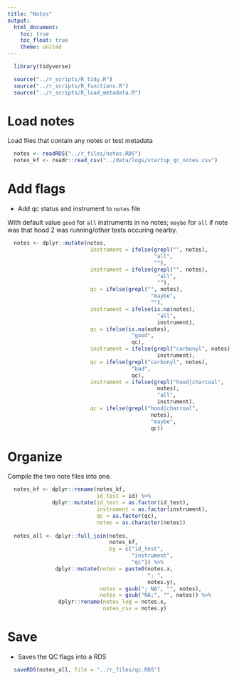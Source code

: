```yaml
---
title: "Notes"
output:
  html_document:
    toc: true
    toc_float: true
    theme: united
---
```


```r
  library(tidyverse)
```

```r
  source("../r_scripts/R_tidy.R")
  source("../r_scripts/R_functions.R")
  source("../r_scripts/R_load_metadata.R")
```

# Load notes

Load files that contain any notes or test metadata

```r
  notes <- readRDS("../r_files/notes.RDS")
  notes_kf <- readr::read_csv("../data/logs/startup_qc_notes.csv")
```

# Add flags

* Add qc status and instrument to `notes` file

With default value `good` for `all` instruments in no notes; `maybe` for `all` if note was that hood 2 was running/other tests occuring nearby.

```r
  notes <- dplyr::mutate(notes,
                          instrument = ifelse(grepl("", notes),
                                              "all", 
                                              ""),
                          instrument = ifelse(grepl("", notes),
                                               "all",
                                               ""),
                          qc = ifelse(grepl("", notes),
                                             "maybe",
                                             ""),
                          instrument = ifelse(is.na(notes),
                                               "all",
                                               instrument),
                          qc = ifelse(is.na(notes),
                                       "good",
                                       qc),
                          instrument = ifelse(grepl("carbonyl", notes),                                                  "carbonyl",
                                               instrument),
                          qc = ifelse(grepl("carbonyl", notes),
                                       "bad",
                                       qc),
                          instrument = ifelse(grepl("hood|charcoal",
                                               notes),
                                               "all",
                                               instrument),
                          qc = ifelse(grepl("hood|charcoal",
                                             notes),
                                             "maybe",
                                             qc))
```

# Organize 

Compile the two note files into one.

```r
  notes_kf <- dplyr::rename(notes_kf,
                            id_test = id) %>%
              dplyr::mutate(id_test = as.factor(id_test),
                            instrument = as.factor(instrument),
                            qc = as.factor(qc),
                            notes = as.character(notes))
  
  notes_all <- dplyr::full_join(notes, 
                                notes_kf,
                                by = c("id_test",
                                       "instrument",
                                       "qc")) %>%
               dplyr::mutate(notes = paste0(notes.x,
                                            "; ", 
                                            notes.y),
                             notes = gsub("; NA", "", notes),
                             notes = gsub("NA;", "", notes)) %>%
                dplyr::rename(notes_log = notes.x,
                              notes_csv = notes.y)
```

# Save 

* Saves the QC flags into a RDS

```r
  saveRDS(notes_all, file = "../r_files/qc.RDS")
```
